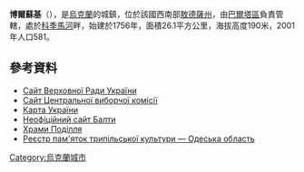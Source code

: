 {{coord|48|2|26|N|29|25|41|E|scale:30000|display=title}}

'''博爾蘇基'''（{{lang-uk|Борсуки}}），是[[烏克蘭|烏克蘭]]的城鎮，位於該國西南部[[敖德薩州|敖德薩州]]，由[[巴爾塔區|巴爾塔區]]負責管轄，處於[[科季馬河|科季馬河]]畔，始建於1756年，面積26.1平方公里，海拔高度190米，2001年人口581。

==參考資料==
* [https://web.archive.org/web/20110521215759/http://gska2.rada.gov.ua/ Сайт Верховної Ради України]
* [http://www.cvk.gov.ua/ Сайт Центральної виборчої комісії]{{Wayback|url=http://www.cvk.gov.ua/ |date=20101203204641 }}
* [http://maps.vlasenko.net/ Карта України]{{Wayback|url=http://maps.vlasenko.net/ |date=20160215103730 }}
* [http://baltatown.narod.ru/selo.htm Неофіційний сайт Балти]{{Wayback|url=http://baltatown.narod.ru/selo.htm |date=20160312005024 }}
* [http://www.myslenedrevo.com.ua/studies/xramypod/01balta.html Храми Поділля]{{Wayback|url=http://www.myslenedrevo.com.ua/studies/xramypod/01balta.html |date=20160320085127 }}
* [http://kosiv.org/library/encyclopedia-of-tripoli-civilization/73-add-to-book-1/629-register-of-monuments-of-culture-tripoli-odessa-region.html Реєстр пам'яток трипільської культури — Одеська область] {{Wayback|url=http://kosiv.org/library/encyclopedia-of-tripoli-civilization/73-add-to-book-1/629-register-of-monuments-of-culture-tripoli-odessa-region.html |date=20181031020653 }}

{{Ukraine-geo-stub}}
[[Category:烏克蘭城市|Category:烏克蘭城市]]